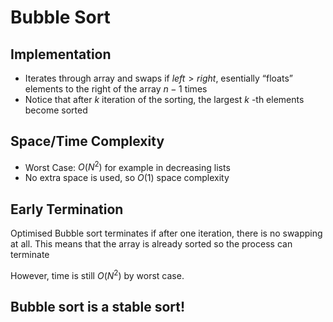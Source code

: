 # Bubble Sort

## Implementation

- Iterates through array and swaps if $left > right$, esentially “floats” elements to the right of the array $n- 1$ times
- Notice that after $k$  iteration of the sorting, the largest $k$ -th elements become sorted

## Space/Time Complexity

- Worst Case: $O(N^2)$ for example in decreasing lists
- No extra space is used, so $O(1)$  space complexity

## Early Termination

Optimised Bubble sort terminates if after one iteration, there is no swapping at all. This means that the array is already sorted so the process can terminate

However, time is still $O(N^2)$  by worst case.

## Bubble sort is a stable sort!
